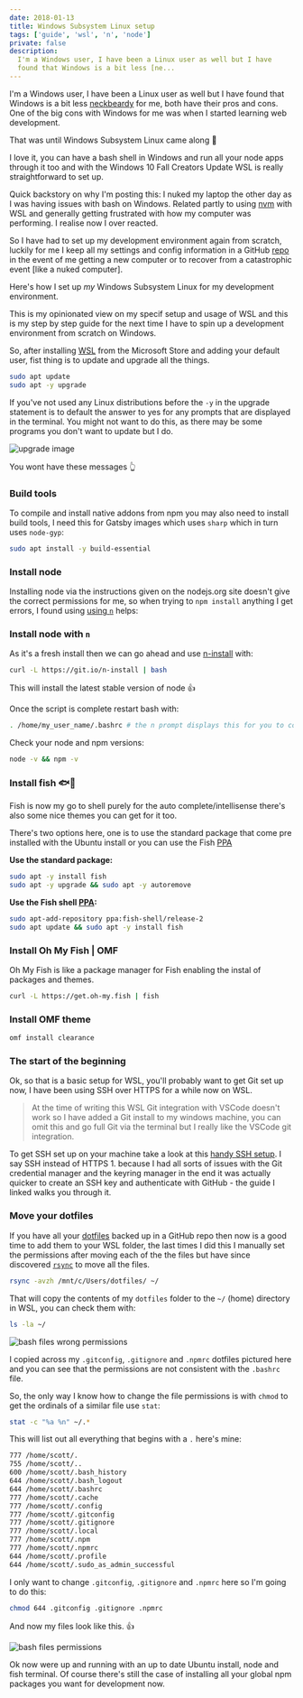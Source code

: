 ```yaml
---
date: 2018-01-13
title: Windows Subsystem Linux setup
tags: ['guide', 'wsl', 'n', 'node']
private: false
description:
  I'm a Windows user, I have been a Linux user as well but I have
  found that Windows is a bit less [ne...
---
```


I'm a Windows user, I have been a Linux user as well but I have found
that Windows is a bit less [neckbeardy][fixanycomputer] for me, both
have their pros and cons. One of the big cons with Windows for me was
when I started learning web development.

That was until Windows Subsystem Linux came along 🙏

I love it, you can have a bash shell in Windows and run all your node
apps through it too and with the Windows 10 Fall Creators Update WSL
is really straightforward to set up.

Quick backstory on why I'm posting this: I nuked my laptop the other
day as I was having issues with bash on Windows. Related partly to
using [nvm][slowbash] with WSL and generally getting frustrated with
how my computer was performing. I realise now I over reacted.

So I have had to set up my development environment again from scratch,
luckily for me I keep all my settings and config information in a
GitHub [repo][settingsrepo] in the event of me getting a new computer
or to recover from a catastrophic event [like a nuked computer].

Here's how I set up _my_ Windows Subsystem Linux for my development
environment.

This is my opinionated view on my specif setup and usage of WSL and
this is my step by step guide for the next time I have to spin up a
development environment from scratch on Windows.

So, after installing [WSL][wslmsstore] from the Microsoft Store and
adding your default user, fist thing is to update and upgrade all the
things.

```bash
sudo apt update
sudo apt -y upgrade
```

If you've not used any Linux distributions before the `-y` in the
upgrade statement is to default the answer to yes for any prompts that
are displayed in the terminal. You might not want to do this, as there
may be some programs you don't want to update but I do.

![upgrade image](./upgrade-yes.png)

You wont have these messages 👆

### Build tools

To compile and install native addons from npm you may also need to
install build tools, I need this for Gatsby images which uses `sharp`
which in turn uses `node-gyp`:

```bash
sudo apt install -y build-essential
```

### Install node

Installing node via the instructions given on the nodejs.org site
doesn't give the correct permissions for me, so when trying to
`npm install` anything I get errors, I found using [using `n`][usen]
helps:

### Install node with `n`

As it's a fresh install then we can go ahead and use [n-install] with:

```bash
curl -L https://git.io/n-install | bash
```

This will install the latest stable version of node 👍

Once the script is complete restart bash with:

```bash
. /home/my_user_name/.bashrc # the n prompt displays this for you to copy pasta
```

Check your node and npm versions:

```bash
node -v && npm -v
```

### Install fish 🐟🐚

Fish is now my go to shell purely for the auto complete/intellisense
there's also some nice themes you can get for it too.

There's two options here, one is to use the standard package that come
pre installed with the Ubuntu install or you can use the Fish [PPA]

**Use the standard package:**

```bash
sudo apt -y install fish
sudo apt -y upgrade && sudo apt -y autoremove
```

**Use the Fish shell [PPA]:**

```bash
sudo apt-add-repository ppa:fish-shell/release-2
sudo apt update && sudo apt -y install fish
```

### Install Oh My Fish | OMF

Oh My Fish is like a package manager for Fish enabling the instal of
packages and themes.

```bash
curl -L https://get.oh-my.fish | fish
```

### Install OMF theme

```bash
omf install clearance
```

### The start of the beginning

Ok, so that is a basic setup for WSL, you'll probably want to get Git
set up now, I have been using SSH over HTTPS for a while now on WSL.

> At the time of writing this WSL Git integration with VSCode doesn't
> work so I have added a Git install to my windows machine, you can
> omit this and go full Git via the terminal but I really like the
> VSCode git integration.

To get SSH set up on your machine take a look at this [handy SSH
setup]. I say SSH instead of HTTPS 1. because I had all sorts of
issues with the Git credential manager and the keyring manager in the
end it was actually quicker to create an SSH key and authenticate with
GitHub - the guide I linked walks you through it.

### Move your dotfiles

If you have all your [dotfiles] backed up in a GitHub repo then now is
a good time to add them to your WSL folder, the last times I did this
I manually set the permissions after moving each of the the files but
have since discovered [`rsync`][rsync] to move all the files.

```bash
rsync -avzh /mnt/c/Users/dotfiles/ ~/
```

That will copy the contents of my `dotfiles` folder to the `~/` (home)
directory in WSL, you can check them with:

```bash
ls -la ~/
```

![bash files wrong permissions](./bash-wrong-perms.png)

I copied across my `.gitconfig`, `.gitignore` and `.npmrc` dotfiles
pictured here and you can see that the permissions are not consistent
with the `.bashrc` file.

So, the only way I know how to change the file permissions is with
`chmod` to get the ordinals of a similar file use `stat`:

```bash
stat -c "%a %n" ~/.*
```

This will list out all everything that begins with a `.` here's mine:

```bash
777 /home/scott/.
755 /home/scott/..
600 /home/scott/.bash_history
644 /home/scott/.bash_logout
644 /home/scott/.bashrc
777 /home/scott/.cache
777 /home/scott/.config
777 /home/scott/.gitconfig
777 /home/scott/.gitignore
777 /home/scott/.local
777 /home/scott/.npm
777 /home/scott/.npmrc
644 /home/scott/.profile
644 /home/scott/.sudo_as_admin_successful
```

I only want to change `.gitconfig`, `.gitignore` and `.npmrc` here so
I'm going to do this:

```bash
chmod 644 .gitconfig .gitignore .npmrc
```

And now my files look like this. 👍

![bash files permissions](./bash-dotfiles.png)

Ok now were up and running with an up to date Ubuntu install, node and
fish terminal. Of course there's still the case of installing all your
global npm packages you want for development now.

[ppa]: # 'Personal Package Archive'
[fixanycomputer]: http://theoatmeal.com/blog/fix_computer
[slowbash]: https://github.com/Microsoft/WSL/issues/776
[wslmsstore]: https://www.microsoft.com/store/productId/9NBLGGH4MSV6
[usen]:
  https://github.com/Microsoft/WSL/issues/776#issuecomment-266112578
[settingsrepo]: https://github.com/spences10/settings
[dotfiles]: https://github.com/spences10/dotfiles
[handy ssh setup]:
  https://github.com/spences10/cheat-sheets/blob/master/git.md#how-to-authenticate-with-github-using-ssh
[rsync]:
  https://www.tecmint.com/rsync-local-remote-file-synchronization-commands/
[n-install]: https://github.com/mklement0/n-install

